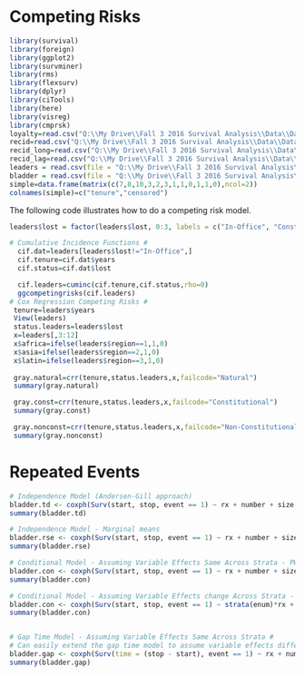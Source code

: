 # Competing Risks


```r
library(survival)
library(foreign)
library(ggplot2)
library(survminer)
library(rms)
library(flexsurv)
library(dplyr)
library(ciTools)
library(here)
library(visreg)
library(cmprsk)
loyalty=read.csv("Q:\\My Drive\\Fall 3 2016 Survival Analysis\\Data\\Data_R\\loyalty.csv",header=T)
recid=read.csv("Q:\\My Drive\\Fall 3 2016 Survival Analysis\\Data\\Data_R\\recid.csv",header=T)
recid_long=read.csv("Q:\\My Drive\\Fall 3 2016 Survival Analysis\\Data\\Data_R\\recid_long.csv",header=T)
recid_lag=read.csv("Q:\\My Drive\\Fall 3 2016 Survival Analysis\\Data\\Data_R\\recid_lag.csv",header=T)
leaders = read.csv(file = "Q:\\My Drive\\Fall 3 2016 Survival Analysis\\Data\\Data_R\\leaders.csv", header = TRUE)
bladder = read.csv(file = "Q:\\My Drive\\Fall 3 2016 Survival Analysis\\Data\\Data_R\\bladder.csv", header = TRUE)
simple=data.frame(matrix(c(7,8,10,3,2,3,1,1,0,1,1,0),ncol=2))
colnames(simple)=c("tenure","censored")

```


The following code illustrates how to do a competing risk model.

```r
leaders$lost = factor(leaders$lost, 0:3, labels = c("In-Office", "Constitutional", "Natural", "Non-Constitutional"))

# Cumulative Incidence Functions #
  cif.dat=leaders[leaders$lost!="In-Office",]  
  cif.tenure=cif.dat$years
  cif.status=cif.dat$lost

  cif.leaders=cuminc(cif.tenure,cif.status,rho=0)
  ggcompetingrisks(cif.leaders)
# Cox Regression Competing Risks #
 tenure=leaders$years
 View(leaders)
 status.leaders=leaders$lost
 x=leaders[,3:12]
 x$africa=ifelse(leaders$region==1,1,0)
 x$asia=ifelse(leaders$region==2,1,0)
 x$latin=ifelse(leaders$region==3,1,0)
 
 gray.natural=crr(tenure,status.leaders,x,failcode="Natural")
 summary(gray.natural)

 gray.const=crr(tenure,status.leaders,x,failcode="Constitutional")
 summary(gray.const)

 gray.nonconst=crr(tenure,status.leaders,x,failcode="Non-Constitutional")
 summary(gray.nonconst)

```

# Repeated Events

```r

# Independence Model (Andersen-Gill approach)
bladder.td <- coxph(Surv(start, stop, event == 1) ~ rx + number + size , data = bladder)
summary(bladder.td)

# Independence Model - Marginal means 
bladder.rse <- coxph(Surv(start, stop, event == 1) ~ rx + number + size + cluster(id), data = bladder)
summary(bladder.rse)

# Conditional Model - Assuming Variable Effects Same Across Strata - PWP model
bladder.con <- coxph(Surv(start, stop, event == 1) ~ rx + number + size + strata(enum)+cluster(id), data = bladder)
summary(bladder.con)

# Conditional Model - Assuming Variable Effects change Across Strata - PWP model
bladder.con <- coxph(Surv(start, stop, event == 1) ~ strata(enum)*rx + strata(enum)*number + strata(enum)*size + cluster(id), data = bladder)
summary(bladder.con)


# Gap Time Model - Assuming Variable Effects Same Across Strata #
# Can easily extend the gap time model to assume variable effects different same as above. #
bladder.gap <- coxph(Surv(time = (stop - start), event == 1) ~ rx + number + size + strata(enum) +cluster(id), data = bladder)
summary(bladder.gap)

```


